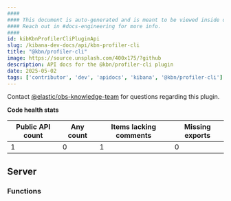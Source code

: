 ```yaml
---
####
#### This document is auto-generated and is meant to be viewed inside our experimental, new docs system.
#### Reach out in #docs-engineering for more info.
####
id: kibKbnProfilerCliPluginApi
slug: /kibana-dev-docs/api/kbn-profiler-cli
title: "@kbn/profiler-cli"
image: https://source.unsplash.com/400x175/?github
description: API docs for the @kbn/profiler-cli plugin
date: 2025-05-02
tags: ['contributor', 'dev', 'apidocs', 'kibana', '@kbn/profiler-cli']
---
```




Contact [@elastic/obs-knowledge-team](https://github.com/orgs/elastic/teams/obs-knowledge-team) for questions regarding this plugin.

**Code health stats**

| Public API count  | Any count | Items lacking comments | Missing exports |
|-------------------|-----------|------------------------|-----------------|
| 1 | 0 | 1 | 0 |

## Server

### Functions
<DocDefinitionList data={kbnProfilerCliObj.server.functions}/>

